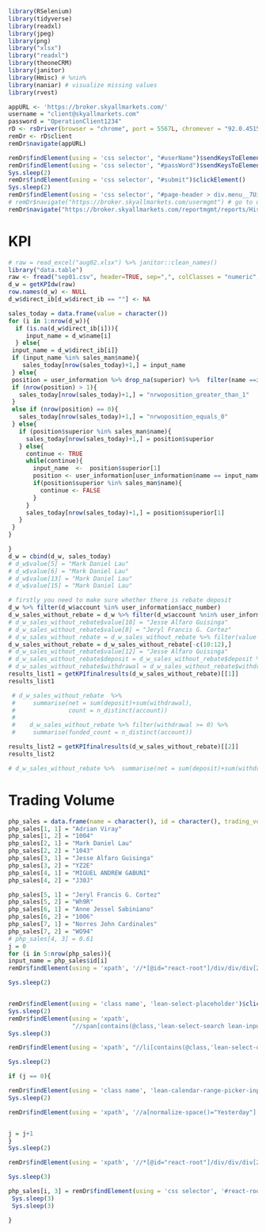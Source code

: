 ```{r library, warning=FALSE, message=FALSE}
library(RSelenium)
library(tidyverse)
library(readxl)
library(jpeg)
library(png)
library("xlsx")
library("readxl")
library(theoneCRM)
library(janitor)
library(Hmisc) # %nin%
library(naniar) # visualize missing values
library(rvest)
```

```{r startup}
appURL <- 'https://broker.skyallmarkets.com/'
username = "client@skyallmarkets.com"
password = "OperationClient1234"
rD <- rsDriver(browser = "chrome", port = 5567L, chromever = "92.0.4515.43")
remDr <- rD$client
remDr$navigate(appURL)
```

```{r login and go to account/user/trading}
remDr$findElement(using = 'css selector', "#userName")$sendKeysToElement(list(username))
remDr$findElement(using = 'css selector', "#passWord")$sendKeysToElement(list(password))
Sys.sleep(2)
remDr$findElement(using = 'css selector', "#submit")$clickElement()
Sys.sleep(2)
remDr$findElement(using = 'css selector', "#page-header > div.menu__7UixM > ul > li:nth-child(8) > a")$clickElement() # go to account
# remDr$navigate("https://broker.skyallmarkets.com/usermgmt") # go to user
remDr$navigate("https://broker.skyallmarkets.com/reportmgmt/reports/HistoryOrder") # go to trading   history
```

# KPI
```{r read files and get d/w comments}
# raw = read_excel("aug02.xlsx") %>% janitor::clean_names()
library("data.table")
raw <- fread("sep01.csv", header=TRUE, sep=",", colClasses = "numeric", encoding = "UTF-8") %>% janitor::clean_names()
d_w = getKPIdw(raw)
row.names(d_w) <- NULL
d_w$direct_ib[d_w$direct_ib == ""] <- NA
```

```{r add sales}
sales_today = data.frame(value = character())
for (i in 1:nrow(d_w)){
  if (is.na(d_w$direct_ib[i])){
     input_name = d_w$name[i]
  } else{
 input_name = d_w$direct_ib[i]}
 if (input_name %in% sales_man$name){
    sales_today[nrow(sales_today)+1,] = input_name
 } else{
 position = user_information %>% drop_na(superior) %>%  filter(name ==input_name)
 if (nrow(position) > 1){
   sales_today[nrow(sales_today)+1,] = "nrwoposition_greater_than_1"
 } 
 else if (nrow(position) == 0){
   sales_today[nrow(sales_today)+1,] = "nrwoposition_equals_0"
 } else{
   if (position$superior %in% sales_man$name){
     sales_today[nrow(sales_today)+1,] = position$superior
   } else{
     continue <- TRUE
     while(continue){
       input_name  <-  position$superior[1]
       position <- user_information[user_information$name == input_name, ]
       if(position$superior %in% sales_man$name){
         continue <- FALSE
       }
     }
     sales_today[nrow(sales_today)+1,] = position$superior[1]
   }
 }
}

}
d_w = cbind(d_w, sales_today)
# d_w$value[5] = "Mark Daniel Lau"
# d_w$value[6] = "Mark Daniel Lau"
# d_w$value[13] = "Mark Daniel Lau"
# d_w$value[15] = "Mark Daniel Lau"
```
 
```{r remove rebate withdrawl and get net deposit}
# firstly you need to make sure whether there is rebate deposit
d_w %>% filter(d_w$account %in% user_information$acc_number)
d_w_sales_without_rebate = d_w %>% filter(d_w$account %nin% user_information$acc_number)
# d_w_sales_without_rebate$value[10] = "Jesse Alfaro Guisinga"
# d_w_sales_without_rebate$value[8] = "Jeryl Francis G. Cortez"
# d_w_sales_without_rebate = d_w_sales_without_rebate %>% filter(value != "nrwoposition_equals_0")
d_w_sales_without_rebate = d_w_sales_without_rebate[-c(10:12),]
# d_w_sales_without_rebate$value[12] = "Jesse Alfaro Guisinga"
# d_w_sales_without_rebate$deposit = d_w_sales_without_rebate$deposit %>% as.numeric()
# d_w_sales_without_rebate$withdrawal = d_w_sales_without_rebate$withdrawal %>% as.numeric()
results_list1 = getKPIfinalresults(d_w_sales_without_rebate)[[1]]
results_list1

 # d_w_sales_without_rebate  %>%
 #     summarise(net = sum(deposit)+sum(withdrawal),
 #               count = n_distinct(account))
 # 
 #    d_w_sales_without_rebate %>% filter(withdrawal >= 0) %>%
 #     summarise(funded_count = n_distinct(account))
```

```{r funded account}
results_list2 = getKPIfinalresults(d_w_sales_without_rebate)[[2]]
results_list2
```


```{r double check}
# d_w_sales_without_rebate %>%  summarise(net = sum(deposit)+sum(withdrawal))
```

# Trading Volume
```{r trading volume}
php_sales = data.frame(name = character(), id = character(), trading_volume = numeric())
php_sales[1, 1] = "Adrian Viray"
php_sales[1, 2] = "1004"
php_sales[2, 1] = "Mark Daniel Lau"
php_sales[2, 2] = "1043"
php_sales[3, 1] = "Jesse Alfaro Guisinga"
php_sales[3, 2] = "YZ2E"
php_sales[4, 1] = "MIGUEL ANDREW GABUNI"
php_sales[4, 2] = "J30J"

php_sales[5, 1] = "Jeryl Francis G. Cortez"
php_sales[5, 2] = "Wh9R"
php_sales[6, 1] = "Anne Jessel Sabiniano"
php_sales[6, 2] = "1006"
php_sales[7, 1] = "Norres John Cardinales"
php_sales[7, 2] = "WO94"
# php_sales[4, 3] = 0.61
j = 0
for (i in 5:nrow(php_sales)){
input_name = php_sales$id[i]
remDr$findElement(using = 'xpath', '//*[@id="react-root"]/div/div/div[2]/div[1]/div/div[1]/div[1]/div/div/span/span[1]')$clickElement()

Sys.sleep(2)


remDr$findElement(using = 'class name', 'lean-select-placeholder')$clickElement()
Sys.sleep(2)
remDr$findElement(using = 'xpath',
                  "//span[contains(@class,'lean-select-search lean-input-affix')]//input[contains(@type,'text')]")$sendKeysToElement(list(input_name)) # input id
Sys.sleep(3)

remDr$findElement(using = 'xpath', "//li[contains(@class,'lean-select-option')]")$clickElement()

Sys.sleep(2)

if (j == 0){

remDr$findElement(using = 'class name', 'lean-calendar-range-picker-input')$clickElement() # cicl cal
Sys.sleep(2)

remDr$findElement(using = 'xpath', '//a[normalize-space()="Yesterday"]')$clickElement() # click yesterday


j = j+1
}
Sys.sleep(2)

remDr$findElement(using = 'xpath', '//*[@id="react-root"]/div/div/div[2]/div[2]/div[1]/div/div[1]/div/div/div[3]/button[1]')$clickElement() # search

Sys.sleep(3)

php_sales[i, 3] = remDr$findElement(using = 'css selector', '#react-root > div > div > div.lean-layout.page-layout__35AfQ > div.lean-layout.page-layout__35AfQ.lean-layout-horizontal > div.lean-layout.page-layout__35AfQ > div.lean-content.layout-content__EsTL9.scrollable-x__1eluV.table__272LF > div > div > table > tbody > tr:nth-child(21) > td:nth-child(7)')$getElementText()
 Sys.sleep(3)
 Sys.sleep(3)

}
```
